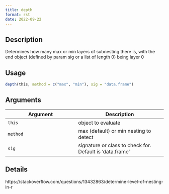 ```yaml
--- 
title: depth 
format: rst 
date: 2022-09-22 
--- 
```


## Description

Determines how many max or min layers of subnesting there is, with the end
 object (defined by param sig or a list of length 0) being layer 0


## Usage

```r
depth(this, method = c("max", "min"), sig = "data.frame")
```


## Arguments

Argument      |Description
------------- |----------------
`this`     |     object to evaluate
`method`     |     max (default) or min nesting to detect
`sig`     |     signature or class to check for. Default is 'data.frame'


## Details

https://stackoverflow.com/questions/13432863/determine-level-of-nesting-in-r


